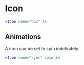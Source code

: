 
# Icon

<Documenter component={Icon}>

```jsx preview
<Icon name="box" />
```

</Documenter>

## Animations

A icon can be set to spin indefinitely.

```jsx preview
<Icon name="sync" spin />
```
